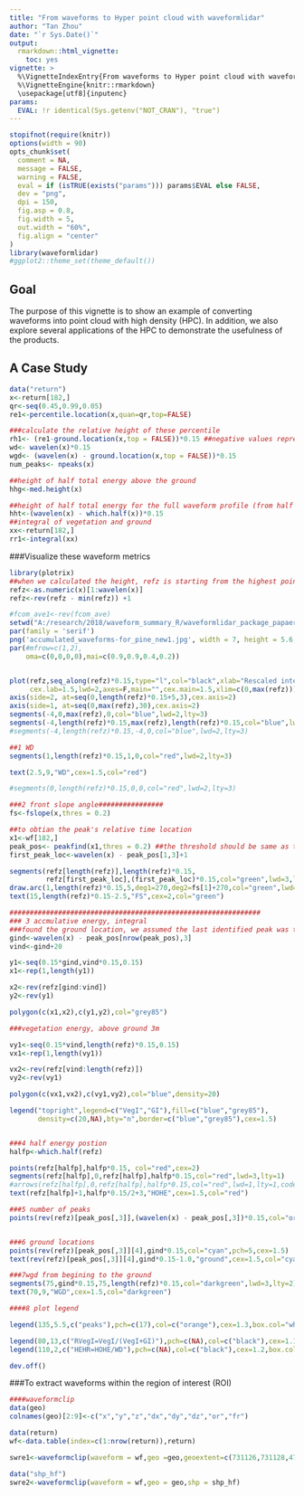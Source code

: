```yaml
---
title: "From waveforms to Hyper point cloud with waveformlidar"
author: "Tan Zhou"
date: "`r Sys.Date()`"
output: 
  rmarkdown::html_vignette:
    toc: yes
vignette: >
  %\VignetteIndexEntry{From waveforms to Hyper point cloud with waveformlidar}
  %\VignetteEngine{knitr::rmarkdown}
  \usepackage[utf8]{inputenc}
params:
  EVAL: !r identical(Sys.getenv("NOT_CRAN"), "true")
---
```


```r
stopifnot(require(knitr))
options(width = 90)
opts_chunk$set(
  comment = NA,
  message = FALSE,
  warning = FALSE,
  eval = if (isTRUE(exists("params"))) params$EVAL else FALSE,
  dev = "png",
  dpi = 150,
  fig.asp = 0.8,
  fig.width = 5,
  out.width = "60%",
  fig.align = "center"
)
library(waveformlidar)
#ggplot2::theme_set(theme_default())
```

## Goal

The purpose of this vignette is to show an example of converting waveforms into point cloud with high density (HPC). In addition, we also explore several applications of the HPC to demonstrate the usefulness of the products.


## A Case Study

```r
data("return")
x<-return[182,]
qr<-seq(0.45,0.99,0.05)
re1<-percentile.location(x,quan=qr,top=FALSE)

###calculate the relative height of these percentile
rh1<- (re1-ground.location(x,top = FALSE))*0.15 ##negative values represent they are above assumed ground, since we look from the endind of waveform.
wd<- wavelen(x)*0.15
wgd<- (wavelen(x) - ground.location(x,top = FALSE))*0.15
num_peaks<- npeaks(x)

##height of half total energy above the ground
hhg<-med.height(x)

##height of half total energy for the full waveform profile (from half to the waveform ending)
hht<-(wavelen(x) - which.half(x))*0.15
##integral of vegetation and ground
xx<-return[182,]
rr1<-integral(xx)

```


###Visualize these waveform metrics
```r

library(plotrix)
##when we calculated the height, refz is starting from the highest points, so we should reverse it first
refz<-as.numeric(x)[1:wavelen(x)]
refz<-rev(refz - min(refz)) +1

#fcom_ave1<-rev(fcom_ave)
setwd("A:/research/2018/waveform_summary_R/waveformlidar_package_papaer/code_for_paper")#change to where you want to save the FIG
par(family = 'serif')
png('accumulated_waveforms-for_pine_new1.jpg', width = 7, height = 5.6, units = 'in',res = 500)
par(#mfrow=c(1,2), 
    oma=c(0,0,0,0),mai=c(0.9,0.9,0.4,0.2))


plot(refz,seq_along(refz)*0.15,type="l",col="black",xlab="Rescaled intensity",ylab="Height (m)",
     cex.lab=1.5,lwd=2,axes=F,main="",cex.main=1.5,xlim=c(0,max(refz)))
axis(side=2, at=seq(0,length(refz)*0.15+5,3),cex.axis=2)
axis(side=1, at=seq(0,max(refz),30),cex.axis=2)
segments(-4,0,max(refz),0,col="blue",lwd=2,lty=3)
segments(-4,length(refz)*0.15,max(refz),length(refz)*0.15,col="blue",lwd=2,lty=3)
#segments(-4,length(refz)*0.15,-4,0,col="blue",lwd=2,lty=3)

##1 WD
segments(1,length(refz)*0.15,1,0,col="red",lwd=2,lty=3)

text(2.5,9,"WD",cex=1.5,col="red")

#segments(0,length(refz)*0.15,0,0,col="red",lwd=2,lty=3)

###2 front slope angle################
fs<-fslope(x,thres = 0.2)

##to obtian the peak's relative time location
x1<-wf[182,]
peak_pos<- peakfind(x1,thres = 0.2) ##the threshold should be same as the fslope
first_peak_loc<-wavelen(x) - peak_pos[1,3]+1

segments(refz[length(refz)],length(refz)*0.15,
         refz[first_peak_loc],(first_peak_loc)*0.15,col="green",lwd=3,lty=1)
draw.arc(1,length(refz)*0.15,5,deg1=270,deg2=fs[1]+270,col="green",lwd=3)
text(15,length(refz)*0.15-2.5,"FS",cex=2,col="green")

##############################################################
### 3 accmulative energy, integral
###found the ground location, we assumed the last identified peak was the ground
gind<-wavelen(x) - peak_pos[nrow(peak_pos),3]
vind<-gind+20

y1<-seq(0.15*gind,vind*0.15,0.15)
x1<-rep(1,length(y1))

x2<-rev(refz[gind:vind])
y2<-rev(y1)

polygon(c(x1,x2),c(y1,y2),col="grey85")

###vegetation energy, above ground 3m

vy1<-seq(0.15*vind,length(refz)*0.15,0.15)
vx1<-rep(1,length(vy1))

vx2<-rev(refz[vind:length(refz)])
vy2<-rev(vy1)

polygon(c(vx1,vx2),c(vy1,vy2),col="blue",density=20)

legend("topright",legend=c("VegI","GI"),fill=c("blue","grey85"),
       density=c(20,NA),bty="n",border=c("blue","grey85"),cex=1.5)


###4 half energy postion 
halfp<-which.half(refz)

points(refz[halfp],halfp*0.15, col="red",cex=2)
segments(refz[halfp],0,refz[halfp],halfp*0.15,col="red",lwd=3,lty=1)
#arrows(refz[halfp],0,refz[halfp],halfp*0.15,col="red",lwd=1,lty=1,code=3)
text(refz[halfp]+1,halfp*0.15/2+3,"HOHE",cex=1.5,col="red")

###5 number of peaks
points(rev(refz)[peak_pos[,3]],(wavelen(x) - peak_pos[,3])*0.15,col="orange",cex=1.2,pch=17)   


###6 ground locations
points(rev(refz)[peak_pos[,3]][4],gind*0.15,col="cyan",pch=5,cex=1.5)
text(rev(refz)[peak_pos[,3]][4],gind*0.15-1.0,"ground",cex=1.5,col="cyan")

###7wgd from begining to the ground
segments(75,gind*0.15,75,length(refz)*0.15,col="darkgreen",lwd=3,lty=2)
text(70,9,"WGD",cex=1.5,col="darkgreen")

####8 plot legend

legend(135,5.5,c("peaks"),pch=c(17),col=c("orange"),cex=1.3,box.col="white")

legend(80,13,c("RVegI=VegI/(VegI+GI)"),pch=c(NA),col=c("black"),cex=1.1,box.col="white")
legend(110,2,c("HEHR=HOHE/WD"),pch=c(NA),col=c("black"),cex=1.2,box.col="white")

dev.off()

```
###To extract waveforms within the region of interest (ROI)


```r
####waveformclip
data(geo)
colnames(geo)[2:9]<-c("x","y","z","dx","dy","dz","or","fr")

data(return)
wf<-data.table(index=c(1:nrow(return)),return)

swre1<-waveformclip(waveform = wf,geo =geo,geoextent=c(731126,731128,4712688,4712698))

data("shp_hf")
swre2<-waveformclip(waveform = wf,geo = geo,shp = shp_hf)


```
